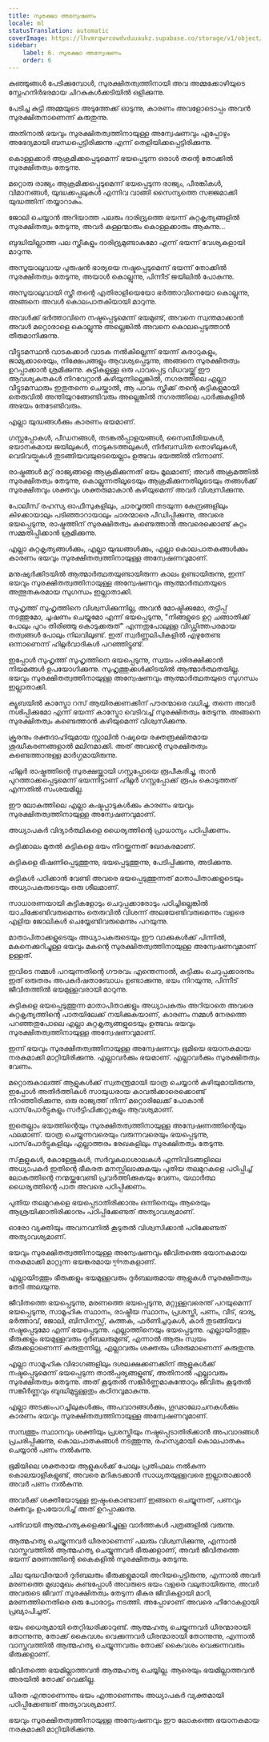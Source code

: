 ```yaml
---
title: സുരക്ഷാ അന്വേഷണം
locale: ml
statusTranslation: automatic
coverImage: https://lhvmrqwrcowdvduuaukz.supabase.co/storage/v1/object/public/strapi-uploads/small_cover-educacion-fundamental.webp-2d51a7828a2b1309555be27f7e2a61a0.webp
sidebar:
    label: 6. സുരക്ഷാ അന്വേഷണം
    order: 6
---
```

കുഞ്ഞുങ്ങൾ പേടിക്കുമ്പോൾ, സുരക്ഷിതത്വത്തിനായി അവ അമ്മക്കോഴിയുടെ സ്നേഹനിർഭരമായ ചിറകുകൾക്കടിയിൽ ഒളിക്കുന്നു.

പേടിച്ച കുട്ടി അമ്മയുടെ അടുത്തേക്ക് ഓടുന്നു, കാരണം അവളോടൊപ്പം അവൻ സുരക്ഷിതനാണെന്ന് കരുതുന്നു.

അതിനാൽ ഭയവും സുരക്ഷിതത്വത്തിനായുള്ള അന്വേഷണവും എപ്പോഴും അഭേദ്യമായി ബന്ധപ്പെട്ടിരിക്കുന്നു എന്ന് തെളിയിക്കപ്പെട്ടിരിക്കുന്നു.

കൊള്ളക്കാർ ആക്രമിക്കപ്പെടുമെന്ന് ഭയപ്പെടുന്ന ഒരാൾ തന്റെ തോക്കിൽ സുരക്ഷിതത്വം തേടുന്നു.

മറ്റൊരു രാജ്യം ആക്രമിക്കപ്പെടുമെന്ന് ഭയപ്പെടുന്ന രാജ്യം, പീരങ്കികൾ, വിമാനങ്ങൾ, യുദ്ധക്കപ്പലുകൾ എന്നിവ വാങ്ങി സൈന്യത്തെ സജ്ജമാക്കി യുദ്ധത്തിന് തയ്യാറാകും.

ജോലി ചെയ്യാൻ അറിയാത്ത പലരും ദാരിദ്ര്യത്തെ ഭയന്ന് കുറ്റകൃത്യങ്ങളിൽ സുരക്ഷിതത്വം തേടുന്നു, അവർ കള്ളന്മാരും കൊള്ളക്കാരും ആകുന്നു...

ബുദ്ധിയില്ലാത്ത പല സ്ത്രീകളും ദാരിദ്ര്യമുണ്ടാകുമോ എന്ന് ഭയന്ന് വേശ്യകളായി മാറുന്നു.

അസൂയാലുവായ പുരുഷൻ ഭാര്യയെ നഷ്ടപ്പെടുമെന്ന് ഭയന്ന് തോക്കിൽ സുരക്ഷിതത്വം തേടുന്നു, അയാൾ കൊല്ലുന്നു, പിന്നീട് ജയിലിൽ പോകുന്നു.

അസൂയാലുവായി സ്ത്രീ തന്റെ എതിരാളിയെയോ ഭർത്താവിനെയോ കൊല്ലുന്നു, അങ്ങനെ അവൾ കൊലപാതകിയായി മാറുന്നു.

അവൾക്ക് ഭർത്താവിനെ നഷ്ടപ്പെടുമെന്ന് ഭയമുണ്ട്, അവനെ സ്വന്തമാക്കാൻ അവൾ മറ്റൊരാളെ കൊല്ലുന്നു അല്ലെങ്കിൽ അവനെ കൊലപ്പെടുത്താൻ തീരുമാനിക്കുന്നു.

വീട്ടുടമസ്ഥൻ വാടകക്കാർ വാടക നൽകില്ലെന്ന് ഭയന്ന് കരാറുകളും, ജാമ്യക്കാരെയും, നിക്ഷേപങ്ങളും ആവശ്യപ്പെടുന്നു, അങ്ങനെ സുരക്ഷിതത്വം ഉറപ്പാക്കാൻ ശ്രമിക്കുന്നു. കുട്ടികളുള്ള ഒരു പാവപ്പെട്ട വിധവയ്ക്ക് ഈ ആവശ്യകതകൾ നിറവേറ്റാൻ കഴിയുന്നില്ലെങ്കിൽ, നഗരത്തിലെ എല്ലാ വീട്ടുടമസ്ഥരും ഇതുതന്നെ ചെയ്താൽ, ആ പാവം സ്ത്രീക്ക് തന്റെ കുട്ടികളുമായി തെരുവിൽ അന്തിയുറങ്ങേണ്ടിവരും അല്ലെങ്കിൽ നഗരത്തിലെ പാർക്കുകളിൽ അഭയം തേടേണ്ടിവരും.

എല്ലാ യുദ്ധങ്ങൾക്കും കാരണം ഭയമാണ്.

ഗസ്റ്റപ്പോകൾ, പീഡനങ്ങൾ, തടങ്കൽപ്പാളയങ്ങൾ, സൈബീരിയകൾ, ഭയാനകമായ ജയിലുകൾ, നാടുകടത്തലുകൾ, നിർബന്ധിത തൊഴിലുകൾ, വെടിവയ്പുകൾ തുടങ്ങിയവയുടെയെല്ലാം ഉത്ഭവം ഭയത്തിൽ നിന്നാണ്.

രാഷ്ട്രങ്ങൾ മറ്റ് രാജ്യങ്ങളെ ആക്രമിക്കുന്നത് ഭയം മൂലമാണ്; അവർ അക്രമത്തിൽ സുരക്ഷിതത്വം തേടുന്നു, കൊല്ലുന്നതിലൂടെയും ആക്രമിക്കുന്നതിലൂടെയും തങ്ങൾക്ക് സുരക്ഷിതവും ശക്തവും ശക്തരുമാകാൻ കഴിയുമെന്ന് അവർ വിശ്വസിക്കുന്നു.

പോലീസ് രഹസ്യ ഓഫീസുകളിലും, ചാരവൃത്തി തടയുന്ന കേന്ദ്രങ്ങളിലും കിഴക്കായാലും പടിഞ്ഞാറായാലും ചാരന്മാരെ പീഡിപ്പിക്കുന്നു, അവരെ ഭയപ്പെടുന്നു, രാഷ്ട്രത്തിന് സുരക്ഷിതത്വം കണ്ടെത്താൻ അവരെക്കൊണ്ട് കുറ്റം സമ്മതിപ്പിക്കാൻ ശ്രമിക്കുന്നു.

എല്ലാ കുറ്റകൃത്യങ്ങൾക്കും, എല്ലാ യുദ്ധങ്ങൾക്കും, എല്ലാ കൊലപാതകങ്ങൾക്കും കാരണം ഭയവും സുരക്ഷിതത്വത്തിനായുള്ള അന്വേഷണവുമാണ്.

മനുഷ്യർക്കിടയിൽ ആത്മാർത്ഥതയുണ്ടായിരുന്ന കാലം ഉണ്ടായിരുന്നു, ഇന്ന് ഭയവും സുരക്ഷിതത്വത്തിനായുള്ള അന്വേഷണവും ആത്മാർത്ഥതയുടെ അത്ഭുതകരമായ സുഗന്ധം ഇല്ലാതാക്കി.

സുഹൃത്ത് സുഹൃത്തിനെ വിശ്വസിക്കുന്നില്ല, അവൻ മോഷ്ടിക്കുമോ, തട്ടിപ്പ് നടത്തുമോ, ചൂഷണം ചെയ്യുമോ എന്ന് ഭയപ്പെടുന്നു, "നിങ്ങളുടെ ഉറ്റ ചങ്ങാതിക്ക് പോലും പുറം തിരിഞ്ഞു കൊടുക്കരുത്" എന്നതുപോലുള്ള വിഡ്ഢിത്തപരമായ തത്വങ്ങൾ പോലും നിലവിലുണ്ട്. ഇത് സ്വർണ്ണലിപികളിൽ എഴുതേണ്ട ഒന്നാണെന്ന് ഹിറ്റ്ലർവാദികൾ പറഞ്ഞിട്ടുണ്ട്.

ഇപ്പോൾ സുഹൃത്ത് സുഹൃത്തിനെ ഭയപ്പെടുന്നു, സ്വയം പരിരക്ഷിക്കാൻ നിയമങ്ങൾ ഉപയോഗിക്കുന്നു. സുഹൃത്തുക്കൾക്കിടയിൽ ആത്മാർത്ഥതയില്ല. ഭയവും സുരക്ഷിതത്വത്തിനായുള്ള അന്വേഷണവും ആത്മാർത്ഥതയുടെ സുഗന്ധം ഇല്ലാതാക്കി.

ക്യൂബയിൽ കാസ്ട്രോ റസ് ആയിരക്കണക്കിന് പൗരന്മാരെ വധിച്ചു, തന്നെ അവർ നശിപ്പിക്കുമോ എന്ന് ഭയന്ന് കാസ്ട്രോ വെടിവച്ച് സുരക്ഷിതത്വം തേടുന്നു. അങ്ങനെ സുരക്ഷിതത്വം കണ്ടെത്താൻ കഴിയുമെന്ന് വിശ്വസിക്കുന്നു.

ക്രൂരനും രക്തദാഹിയുമായ സ്റ്റാലിൻ റഷ്യയെ രക്തരൂക്ഷിതമായ ശുദ്ധീകരണങ്ങളാൽ മലിനമാക്കി. അത് അവന്റെ സുരക്ഷിതത്വം കണ്ടെത്താനുള്ള മാർഗ്ഗമായിരുന്നു.

ഹിറ്റ്ലർ രാഷ്ട്രത്തിന്റെ സുരക്ഷയ്ക്കായി ഗസ്റ്റപ്പോയെ രൂപീകരിച്ചു, താൻ പുറത്താക്കപ്പെടുമെന്ന് ഭയന്നിട്ടാണ് ഹിറ്റ്ലർ ഗസ്റ്റപ്പോക്ക് രൂപം കൊടുത്തത് എന്നതിൽ സംശയമില്ല.

ഈ ലോകത്തിലെ എല്ലാ കഷ്ടപ്പാടുകൾക്കും കാരണം ഭയവും സുരക്ഷിതത്വത്തിനായുള്ള അന്വേഷണവുമാണ്.

അധ്യാപകർ വിദ്യാർത്ഥികളെ ധൈര്യത്തിന്റെ പ്രാധാന്യം പഠിപ്പിക്കണം.

കുട്ടിക്കാലം മുതൽ കുട്ടികളെ ഭയം നിറയ്ക്കുന്നത് ഖേദകരമാണ്.

കുട്ടികളെ ഭീഷണിപ്പെടുത്തുന്നു, ഭയപ്പെടുത്തുന്നു, പേടിപ്പിക്കുന്നു, അടിക്കുന്നു.

കുട്ടികൾ പഠിക്കാൻ വേണ്ടി അവരെ ഭയപ്പെടുത്തുന്നത് മാതാപിതാക്കളുടെയും അധ്യാപകരുടെയും ഒരു ശീലമാണ്.

സാധാരണയായി കുട്ടികളോടും ചെറുപ്പക്കാരോടും പഠിച്ചില്ലെങ്കിൽ യാചിക്കേണ്ടിവരുമെന്നും തെരുവിൽ വിശന്ന് അലയേണ്ടിവരുമെന്നും വളരെ എളിയ ജോലികൾ ചെയ്യേണ്ടിവരുമെന്നും പറയുന്നു.

മാതാപിതാക്കളുടെയും അധ്യാപകരുടെയും ഈ വാക്കുകൾക്ക് പിന്നിൽ, മകനെക്കുറിച്ചുള്ള ഭയവും മകന്റെ സുരക്ഷിതത്വത്തിനായുള്ള അന്വേഷണവുമാണ് ഉള്ളത്.

ഇവിടെ നമ്മൾ പറയുന്നതിന്റെ ഗൗരവം എന്തെന്നാൽ, കുട്ടിക്കും ചെറുപ്പക്കാരനും ഇത് ഒരുതരം അപകർഷതാബോധം ഉണ്ടാക്കുന്നു, ഭയം നിറയുന്നു, പിന്നീട് ജീവിതത്തിൽ ഭയമുള്ളവരായി മാറുന്നു.

കുട്ടികളെ ഭയപ്പെടുത്തുന്ന മാതാപിതാക്കളും അധ്യാപകരും അറിയാതെ അവരെ കുറ്റകൃത്യത്തിന്റെ പാതയിലേക്ക് നയിക്കുകയാണ്, കാരണം നമ്മൾ നേരത്തെ പറഞ്ഞതുപോലെ എല്ലാ കുറ്റകൃത്യങ്ങളുടെയും ഉത്ഭവം ഭയവും സുരക്ഷിതത്വത്തിനായുള്ള അന്വേഷണവുമാണ്.

ഇന്ന് ഭയവും സുരക്ഷിതത്വത്തിനായുള്ള അന്വേഷണവും ഭൂമിയെ ഭയാനകമായ നരകമാക്കി മാറ്റിയിരിക്കുന്നു. എല്ലാവർക്കും ഭയമാണ്. എല്ലാവർക്കും സുരക്ഷിതത്വം വേണം.

മറ്റൊരുകാലത്ത് ആളുകൾക്ക് സ്വതന്ത്രമായി യാത്ര ചെയ്യാൻ കഴിയുമായിരുന്നു, ഇപ്പോൾ അതിർത്തികൾ സായുധരായ കാവൽക്കാരെക്കൊണ്ട് നിറഞ്ഞിരിക്കുന്നു, ഒരു രാജ്യത്ത് നിന്ന് മറ്റൊരിലേക്ക് പോകാൻ പാസ്‌പോർട്ടുകളും സർട്ടിഫിക്കറ്റുകളും ആവശ്യമാണ്.

ഇതെല്ലാം ഭയത്തിന്റെയും സുരക്ഷിതത്വത്തിനായുള്ള അന്വേഷണത്തിന്റെയും ഫലമാണ്. യാത്ര ചെയ്യുന്നവരെയും വരുന്നവരെയും ഭയപ്പെടുന്നു, പാസ്‌പോർട്ടുകളിലും എല്ലാത്തരം രേഖകളിലും സുരക്ഷിതത്വം തേടുന്നു.

സ്‌കൂളുകൾ, കോളേജുകൾ, സർവ്വകലാശാലകൾ എന്നിവിടങ്ങളിലെ അധ്യാപകർ ഇതിന്റെ ഭീകരത മനസ്സിലാക്കുകയും പുതിയ തലമുറകളെ പഠിപ്പിച്ച് ലോകത്തിന്റെ നന്മയ്ക്കുവേണ്ടി പ്രവർത്തിക്കുകയും വേണം, യഥാർത്ഥ ധൈര്യത്തിന്റെ പാത അവരെ പഠിപ്പിക്കണം.

പുതിയ തലമുറകളെ ഭയപ്പെടാതിരിക്കാനും ഒന്നിനെയും ആരെയും ആശ്രയിക്കാതിരിക്കാനും പഠിപ്പിക്കേണ്ടത് അത്യാവശ്യമാണ്.

ഓരോ വ്യക്തിയും അവനവനിൽ കൂടുതൽ വിശ്വസിക്കാൻ പഠിക്കേണ്ടത് അത്യാവശ്യമാണ്.

ഭയവും സുരക്ഷിതത്വത്തിനായുള്ള അന്വേഷണവും ജീവിതത്തെ ഭയാനകമായ നരകമാക്കി മാറ്റുന്ന ഭയങ്കരമായ দুর্বলതകളാണ്.

എല്ലായിടത്തും ഭീരുക്കളും ഭയമുള്ളവരും ദുർബലരുമായ ആളുകൾ സുരക്ഷിതത്വം തേടി അലയുന്നു.

ജീവിതത്തെ ഭയപ്പെടുന്നു, മരണത്തെ ഭയപ്പെടുന്നു, മറ്റുള്ളവരെന്ത് പറയുമെന്ന് ഭയപ്പെടുന്നു, സാമൂഹിക സ്ഥാനം, രാഷ്ട്രീയ സ്ഥാനം, പ്രശസ്തി, പണം, വീട്, ഭാര്യ, ഭർത്താവ്, ജോലി, ബിസിനസ്സ്, കുത്തക, ഫർണിച്ചറുകൾ, കാർ തുടങ്ങിയവ നഷ്ടപ്പെടുമോ എന്ന് ഭയപ്പെടുന്നു. എല്ലാത്തിനെയും ഭയപ്പെടുന്നു. എല്ലായിടത്തും ഭീരുക്കളും ഭയമുള്ളവരും ദുർബലരുമുണ്ട്, എന്നാൽ ആരും സ്വയം ഭീരുക്കളാണെന്ന് കരുതുന്നില്ല, എല്ലാവരും ശക്തരും ധീരരുമാണെന്ന് കരുതുന്നു.

എല്ലാ സാമൂഹിക വിഭാഗങ്ങളിലും ദശലക്ഷക്കണക്കിന് ആളുകൾക്ക് നഷ്ടപ്പെടുമെന്ന് ഭയപ്പെടുന്ന താൽപ്പര്യങ്ങളുണ്ട്, അതിനാൽ എല്ലാവരും സുരക്ഷിതത്വം തേടുന്നു. അത് കൂടുതൽ സങ്കീർണ്ണമാകുന്തോറും ജീവിതം കൂടുതൽ സങ്കീർണ്ണവും ബുദ്ധിമുട്ടുള്ളതും കഠിനവുമാകുന്നു.

എല്ലാ അടക്കംപറച്ചിലുകൾക്കും, അപവാദങ്ങൾക്കും, ഗൂഢാലോചനകൾക്കും കാരണം ഭയവും സുരക്ഷിതത്വത്തിനായുള്ള അന്വേഷണവുമാണ്.

സമ്പത്തും സ്ഥാനവും ശക്തിയും പ്രശസ്തിയും നഷ്ടപ്പെടാതിരിക്കാൻ അപവാദങ്ങൾ പ്രചരിപ്പിക്കുന്നു, കൊലപാതകങ്ങൾ നടത്തുന്നു, രഹസ്യമായി കൊലപാതകം ചെയ്യാൻ പണം നൽകുന്നു.

ഭൂമിയിലെ ശക്തരായ ആളുകൾക്ക് പോലും പ്രതിഫലം നൽകുന്ന കൊലയാളികളുണ്ട്, അവരെ മറികടക്കാൻ സാധ്യതയുള്ളവരെ ഇല്ലാതാക്കാൻ അവർ പണം നൽകുന്നു.

അവർക്ക് ശക്തിയോടുള്ള ഇഷ്ടംകൊണ്ടാണ് ഇങ്ങനെ ചെയ്യുന്നത്, പണവും രക്തവും ഉപയോഗിച്ച് അത് ഉറപ്പാക്കുന്നു.

പതിവായി ആത്മഹത്യകളെക്കുറിച്ചുള്ള വാർത്തകൾ പത്രങ്ങളിൽ വരുന്നു.

ആത്മഹത്യ ചെയ്യുന്നവർ ധീരരാണെന്ന് പലരും വിശ്വസിക്കുന്നു, എന്നാൽ വാസ്തവത്തിൽ ആത്മഹത്യ ചെയ്യുന്നവർ ഭീരുക്കളാണ്, അവർ ജീവിതത്തെ ഭയന്ന് മരണത്തിന്റെ കൈകളിൽ സുരക്ഷിതത്വം തേടുന്നു.

ചില യുദ്ധവീരന്മാർ ദുർബലരും ഭീരുക്കളുമായി അറിയപ്പെട്ടിരുന്നു, എന്നാൽ അവർ മരണത്തെ മുഖാമുഖം കണ്ടപ്പോൾ അവരുടെ ഭയം വളരെ വലുതായിരുന്നു, അവർ അവരുടെ ജീവന് സുരക്ഷിതത്വം തേടുന്ന ഭീകര ജീവികളായി മാറി, മരണത്തിനെതിരെ ഒരു പോരാട്ടം നടത്തി. അപ്പോഴാണ് അവരെ ഹീറോകളായി പ്രഖ്യാപിച്ചത്.

ഭയം ധൈര്യമായി തെറ്റിദ്ധരിക്കാറുണ്ട്. ആത്മഹത്യ ചെയ്യുന്നവർ ധീരന്മാരായി തോന്നുന്നു, തോക്ക് കൈവശം വെക്കുന്നവർ ധീരന്മാരായി തോന്നുന്നു, എന്നാൽ വാസ്തവത്തിൽ ആത്മഹത്യ ചെയ്യുന്നവരും തോക്ക് കൈവശം വെക്കുന്നവരും ഭീരുക്കളാണ്.

ജീവിതത്തെ ഭയമില്ലാത്തവൻ ആത്മഹത്യ ചെയ്യില്ല. ആരെയും ഭയമില്ലാത്തവൻ അരയിൽ തോക്ക് വെക്കില്ല.

ധീരത എന്താണെന്നും ഭയം എന്താണെന്നും അധ്യാപകർ വ്യക്തമായി പഠിപ്പിക്കേണ്ടത് അത്യാവശ്യമാണ്.

ഭയവും സുരക്ഷിതത്വത്തിനായുള്ള അന്വേഷണവും ഈ ലോകത്തെ ഭയാനകമായ നരകമാക്കി മാറ്റിയിരിക്കുന്നു.

